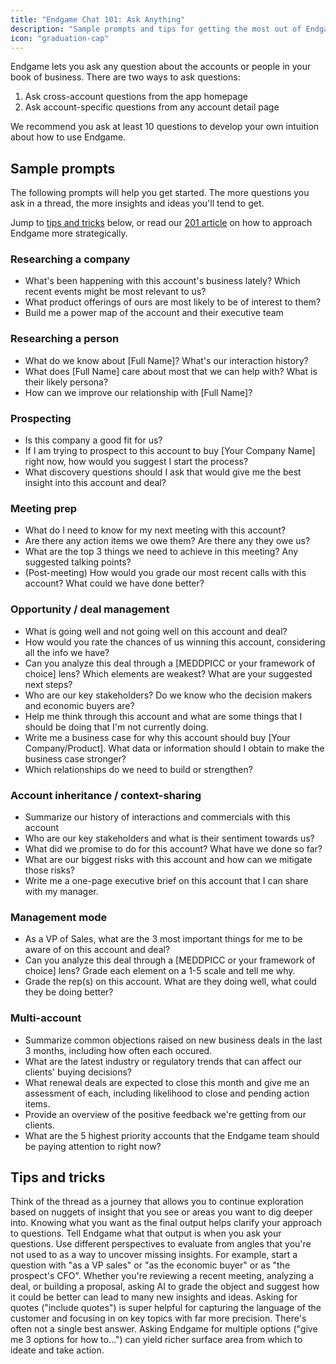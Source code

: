 ```yaml
---
title: "Endgame Chat 101: Ask Anything"
description: "Sample prompts and tips for getting the most out of Endgame's AI chat"
icon: "graduation-cap"
---
```


Endgame lets you ask any question about the accounts or people in your book of business. There are two ways to ask questions:

1. Ask cross-account questions from the app homepage
2. Ask account-specific questions from any account detail page

<Tip>
  We recommend you ask at least 10 questions to develop your own intuition about how to use Endgame.
</Tip>

## Sample prompts

The following prompts will help you get started. The more questions you ask in a thread, the more insights and ideas you'll tend to get.

Jump to [tips and tricks](#tips-and-tricks) below, or read our [201 article](/endgame-chat-201) on how to approach Endgame more strategically.

### Researching a company

- What's been happening with this account's business lately? Which recent events might be most relevant to us?
- What product offerings of ours are most likely to be of interest to them?
- Build me a power map of the account and their executive team

### Researching a person

- What do we know about [Full Name]? What's our interaction history?
- What does [Full Name] care about most that we can help with? What is their likely persona?
- How can we improve our relationship with [Full Name]?

### Prospecting

- Is this company a good fit for us?
- If I am trying to prospect to this account to buy [Your Company Name] right now, how would you suggest I start the process?
- What discovery questions should I ask that would give me the best insight into this account and deal?

### Meeting prep

- What do I need to know for my next meeting with this account?
- Are there any action items we owe them? Are there any they owe us?
- What are the top 3 things we need to achieve in this meeting? Any suggested talking points?
- (Post-meeting) How would you grade our most recent calls with this account? What could we have done better?

### Opportunity / deal management

- What is going well and not going well on this account and deal?
- How would you rate the chances of us winning this account, considering all the info we have?
- Can you analyze this deal through a [MEDDPICC or your framework of choice] lens? Which elements are weakest? What are your suggested next steps?
- Who are our key stakeholders? Do we know who the decision makers and economic buyers are?
- Help me think through this account and what are some things that I should be doing that I'm not currently doing.
- Write me a business case for why this account should buy [Your Company/Product]. What data or information should I obtain to make the business case stronger?
- Which relationships do we need to build or strengthen?

### Account inheritance / context-sharing

- Summarize our history of interactions and commercials with this account
- Who are our key stakeholders and what is their sentiment towards us?
- What did we promise to do for this account? What have we done so far?
- What are our biggest risks with this account and how can we mitigate those risks?
- Write me a one-page executive brief on this account that I can share with my manager.

### Management mode

- As a VP of Sales, what are the 3 most important things for me to be aware of on this account and deal?
- Can you analyze this deal through a [MEDDPICC or your framework of choice] lens? Grade each element on a 1-5 scale and tell me why.
- Grade the rep(s) on this account. What are they doing well, what could they be doing better?

### Multi-account 
- Summarize common objections raised on new business deals in the last 3 months, including how often each occured. 
- What are the latest industry or regulatory trends that can affect our clients' buying decisions?
- What renewal deals are expected to close this month and give me an assessment of each, including likelihood to close and pending action items.
- Provide an overview of the positive feedback we're getting from our clients.
- What are the 5 highest priority accounts that the Endgame team should be paying attention to right now?

## Tips and tricks

<CardGroup cols={2}>
  <Card title="Ask follow-up questions" icon="message-circle-question-mark">
    Think of the thread as a journey that allows you to continue exploration based on nuggets of insight that you see or areas you want to dig deeper into.
  </Card>
  <Card title="Start with the desired output in mind" icon="lightbulb">
    Knowing what you want as the final output  helps clarify your approach to questions. Tell Endgame what that output is when you ask your questions.
  </Card>
  <Card title="Use multiple perspectives" icon="blend">
    Use different perspectives to evaluate from angles that you're not used to as a way to uncover missing insights. For example, start a question with "as a VP sales" or "as the economic buyer" or as "the prospect's CFO".
  </Card>
  <Card title="Ask for feedback/grading" icon="goal">
    Whether you're reviewing a recent meeting, analyzing a deal, or building a proposal, asking AI to grade the object and suggest how it could be better can lead to many new insights and ideas.
  </Card>
  <Card title="Ask for quotes" icon="quote">
    Asking for quotes ("include quotes") is super helpful for capturing the language of the customer and focusing in on key topics with far more precision.
  </Card>
  <Card title="Ask for options" icon="list-ordered">
    There's often not a single best answer. Asking Endgame for multiple options ("give me 3 options for how to…") can yield richer surface area from which to ideate and take action.
  </Card>
</CardGroup>